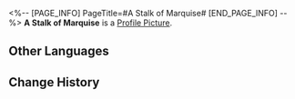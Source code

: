 <%-- [PAGE_INFO]
PageTitle=#A Stalk of Marquise#
[END_PAGE_INFO] --%>
{{Item Infobox
|id          = 140154
|image       = Item A Stalk of Marquise.png
|type        = Mission Item
|invCategory = Missions
|rarity      = 3
|effect      = 
|description = A stalk of exquisite Marquise blossoms. It represents a status of prestige.
}}
'''A Stalk of Marquise''' is a [[Profile Picture]].

==Other Languages==
{{Other Languages
|en   = A Stalk of Marquise
|zhs  = 一株侯爵夫人
|zht  = 一株侯爵夫人
|ja   = 伯爵夫人
|ko   = 후작 부인 한 다발
|es   = Marquesa
|fr   = Une tige de marquise
|ru   = Букет маркиз
|th   = Marquise หนึ่งต้น
|vi   = Một Bụi Hầu Tước Phu Nhân
|de   = Marquise
|id   = Setangkai Marquise
|pt   = Um Caule de Marquesa
}}

==Change History==
{{Change History|1.0}}